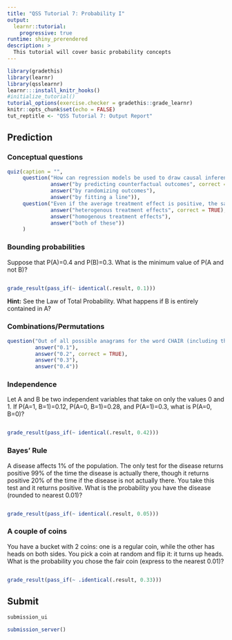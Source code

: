 ```yaml
---
title: "QSS Tutorial 7: Probability I"
output:
  learnr::tutorial:
    progressive: true
runtime: shiny_prerendered
description: >
  This tutorial will cover basic probability concepts
---
```


```r
library(gradethis)
library(learnr)
library(qsslearnr)
learnr:::install_knitr_hooks()
#initialize_tutorial()
tutorial_options(exercise.checker = gradethis::grade_learnr)
knitr::opts_chunk$set(echo = FALSE)
tut_reptitle <- "QSS Tutorial 7: Output Report"
```

## Prediction 



### Conceptual questions

```r
quiz(caption = "",
     question("How can regression models be used to draw causal inference?",
              answer("by predicting counterfactual outcomes", correct = TRUE),
              answer("by randomizing outcomes"),
              answer("by fitting a line")),
     question("Even if the average treatment effect is positive, the same treatment may not affect everyone in the positive direction. This is an example of:",
              answer("heterogenous treatment effects", correct = TRUE),
              answer("homogenous treatment effects"),
              answer("both of these"))
     )
```



### Bounding probabilities

Suppose that P(A)=0.4 and P(B)=0.3. What is the minimum value of P(A and not B)?

```r

```

```r
grade_result(pass_if(~ identical(.result, 0.1)))
```

<div id="filter-hint">
**Hint:** See the Law of Total Probability. What happens if B is entirely contained in A?
</div>


### Combinations/Permutations

```r
question("Out of all possible anagrams for the word CHAIR (including the original word), what is the probability that the letter I comes first?",
         answer("0.1"),
         answer("0.2", correct = TRUE),
         answer("0.3"),
         answer("0.4"))
```


### Independence

Let A and B be two independent variables that take on only the values 0 and 1. If P(A=1, B=1)=0.12, P(A=0, B=1)=0.28, and P(A=1)=0.3, what is P(A=0, B=0)?

```r

```

```r
grade_result(pass_if(~ identical(.result, 0.42)))
```


### Bayes' Rule

A disease affects 1% of the population. The only test for the disease returns positive 99% of the time the disease is actually there, though it returns positive 20% of the time if the disease is not actually there. You take this test and it returns positive. What is the probability you have the disease (rounded to nearest 0.01)?

```r

```


```r
grade_result(pass_if(~ identical(.result, 0.05)))
```

### A couple of coins

You have a bucket with 2 coins: one is a regular coin, while the other has heads on both sides. You pick a coin at random and flip it: it turns up heads. What is the probability you chose the fair coin (express to the nearest 0.01)?

```r

```

```r
grade_result(pass_if(~ .identical(.result, 0.33)))
```

## Submit

```r
submission_ui
```

```r
submission_server()
```
